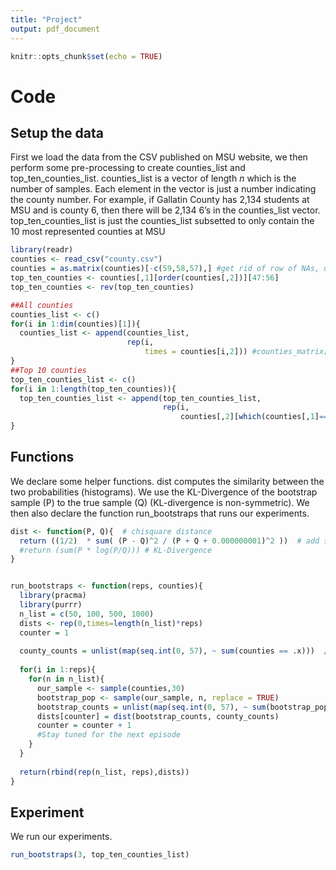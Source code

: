 ```yaml
---
title: "Project"
output: pdf_document
---
```


```r
knitr::opts_chunk$set(echo = TRUE)
```

# Code
## Setup the data

First we load the data from the CSV published on MSU website, we then perform
some pre-processing to create counties_list and top_ten_counties_list. counties_list
is a vector of length $n$ which is the number of samples. Each element in the vector
is just a number indicating the county number. 
For example, if Gallatin County has 2,134 students at MSU and is county 6, then there will 
be 2,134 6's in the counties_list vector. top_ten_counties_list is just the counties_list
subsetted to only contain the 10 most represented counties at MSU

```r
library(readr)
counties <- read_csv("county.csv")
counties = as.matrix(counties)[-c(59,58,57),] #get rid of row of NAs, unspecified counties, and total
top_ten_counties <- counties[,1][order(counties[,2])][47:56]
top_ten_counties <- rev(top_ten_counties)

##All counties
counties_list <- c()
for(i in 1:dim(counties)[1]){
  counties_list <- append(counties_list, 
                          rep(i,
                              times = counties[i,2])) #counties_matrix[i,1] 
}
##Top 10 counties
top_ten_counties_list <- c()
for(i in 1:length(top_ten_counties)){
  top_ten_counties_list <- append(top_ten_counties_list,
                                  rep(i,
                                      counties[,2][which(counties[,1]==top_ten_counties[i])]))
}
```

## Functions
We declare some helper functions. dist computes the similarity between the two probabilities (histograms).
We use the KL-Divergence of the bootstrap sample (P) to the true sample (Q) (KL-divergence is non-symmetric).
We then also declare the function run_bootstraps that runs our experiments.
```r
dist <- function(P, Q){  # chisquare distance
  return ((1/2)  * sum( (P - Q)^2 / (P + Q + 0.000000001)^2 ))  # add small number so not divide by zero
  #return (sum(P * log(P/Q))) # KL-Divergence
}


run_bootstraps <- function(reps, counties){
  library(pracma)
  library(purrr)
  n_list = c(50, 100, 500, 1000)
  dists <- rep(0,times=length(n_list)*reps)
  counter = 1
  
  county_counts = unlist(map(seq.int(0, 57), ~ sum(counties == .x)))  / length(counties)
  
  for(i in 1:reps){
    for(n in n_list){
      our_sample <- sample(counties,30)
      bootstrap_pop <- sample(our_sample, n, replace = TRUE)
      bootstrap_counts = unlist(map(seq.int(0, 57), ~ sum(bootstrap_pop == .x)))/length(bootstrap_pop)
      dists[counter] = dist(bootstrap_counts, county_counts)
      counter = counter + 1
      #Stay tuned for the next episode
    }
  }
  
  return(rbind(rep(n_list, reps),dists))
}
```
## Experiment
We run our experiments.
```r
run_bootstraps(3, top_ten_counties_list)
```



